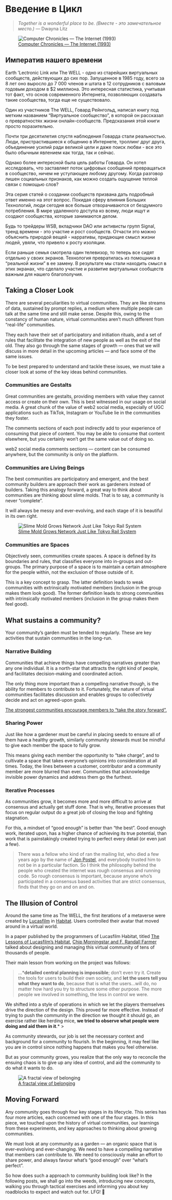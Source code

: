 # Введение в Цикл {-}

> *Together is a wonderful place to be. (Вместе - это замечательное место.)*  — Dwayna Litz

![[Computer Chronicles — The Internet (1993)](https://www.youtube.com/watch?v=U_o8gerare0&t=1134s)](img/well.png)

## Императив нашего времени {-}

Earth 'Lectronic Link или The WELL - одно из старейших виртуальных сообществ, действующих до сих пор. Запущенное в 1985 году, всего за 8 лет оно выросло до 7 000 членов и штата в 12 сотрудников с валовым годовым доходом в $2 миллиона. Это интересная статистика, учитывая тот факт, что основ современного Интернета, позволяющих создавать такие сообщества, тогда еще не существовало.

Один из участников The WELL, Говард Рейнгольд, написал книгу под метким названием "Виртуальное сообщество", в которой он рассказал о превратностях жизни онлайн-сообществ. Предсказания этой книги просто поразительно.

Почти три десятилетия спустя наблюдения Говарда стали реальностью. Люди, пристрастившиеся к общению в Интернете, троллинг друг друга, объединение усилий ради великой цели и даже поиск любви - все это было обычным явлением как тогда, так и сейчас.

Однако более интересной была цель работы Говарда. Он хотел исследовать, что заставляет поток цифровых сообщений превращаться в сообщество, ничем не уступающее любому другому. Когда разговор лишен социальных признаков, как можно создать ощущение теплой связи с помощью слов?

Эта серия статей о создании сообществ призвана дать подробный ответ именно на этот вопрос. Покидая сферу влияния Больших Технологий, люди сегодня все больше отворачиваются от бездумного потребления. В мире удаленного доступа ко всему, люди ищут и создают сообщества, которые занимаются делом.

Будь то трейдеры WSB, вкладчики DAO или активисты групп Signal, тренд времени - это участие и рост сообществ. Отчасти это можно объяснить природой вещей - нарративы, придающие смысл жизни людей, увяли, что привело к росту изоляции.

Если раньше семья смотрела один телевизор, то теперь все сидят отдельно у своих экранов. Технология превратилась из помощника в "реальной жизни" в ее замену. В результате мы стали находить смысл в этих экранах, что сделало участие и развитие виртуальных сообществ важным для нашего благополучия.

## Taking a Closer Look {-}

There are several peculiarities to virtual communities. They are like streams of data, sustained by prompt replies, a medium where multiple people can talk at the same time and still make sense. Despite this, owing to the constancy of human nature, virtual communities aren’t much different from “real-life” communities.

They each have their set of participatory and initiation rituals, and a set of rules that facilitate the integration of new people as well as the exit of the old. They also go through the same stages of growth — ones that we will discuss in more detail in the upcoming articles — and face some of the same issues. 

To be best prepared to understand and tackle these issues, we must take a closer look at some of the key ideas behind communities.

### Communities are Gestalts {-}

Great communities are gestalts, providing members with value they cannot access or create on their own. This is best witnessed in our usage on social media. A great chunk of the value of web2 social media, especially of UGC applications such as TikTok, Instagram or YouTube lie in the communities they foster.

The comments sections of each post indirectly add to your experience of consuming that piece of content. You may be able to consume that content elsewhere, but you certainly won’t get the same value out of doing so. 

web2 social media comments sections — content can be consumed anywhere, but the community is only on the platform.

### Communities are Living Beings {-}

The best communities are participatory and emergent, and the best community builders are approach their work as gardeners instead of builders. Taking this analogy forward, a great way to think about communities are thinking about slime molds. That is to say, a community is never “complete”.

It will always be messy and ever-evolving, and each stage of it is beautiful in its own right.

![[Slime Mold Grows Network Just Like Tokyo Rail System](https://www.wired.com/2010/01/slime-mold-grows-network-just-like-tokyo-rail-system/)](img/slime.png)

### Communities are Spaces {-}

Objectively seen, communities create spaces. A space is defined by its boundaries and rules, that classifies everyone into in-groups and out-groups. The primary purpose of a space is to maintain a certain atmosphere for the people within, not the exclusion of those outside of it.

This is a key concept to grasp. The latter definition leads to weak communities with extrinsically motivated members (inclusion in the group makes them look good). The former definition leads to strong communities with intrinsically motivated members (inclusion in the group makes them feel good).

## What sustains a community? {-}

Your community’s garden must be tended to regularly. These are key activities that sustain communities in the long-run.

### Narrative Building {-}

Communities that achieve things have compelling narratives greater than any one individual. It is a north-star that attracts the right kind of people, and facilitates decision-making and coordinated action.

The only thing more important than a compelling narrative though, is the ability for members to contribute to it. Fortunately, the nature of virtual communities facilitates discussion and enables groups to collectively decide and act on agreed-upon goals.

[The strongest communities encourage members to “take the story forward”.](https://haenfler.sites.grinnell.edu/subcultures-and-scenes/the-deadhead-subculture/) 

### Sharing Power {-}

Just like how a gardener must be careful in placing seeds to ensure all of them have a healthy growth, similarly community stewards must be mindful to give each member the space to fully grow.

This means giving each member the opportunity to “take charge”, and to cultivate a space that takes everyone’s opinions into consideration at all times. Today, the lines between a customer, contributor and a community member are more blurred than ever. Communities that acknowledge invisible power dynamics and address them go the furthest.

### Iterative Processes {-}

As communities grow, it becomes more and more difficult to arrive at consensus and actually get stuff done. That is why, iterative processes that focus on regular output do a great job of closing the loop and fighting stagnation.

For this, a mindset of “good enough” is better than “the best”. Good enough work, iterated upon, has a higher chance of achieving its true potential, than work that is painstakingly created trying to perfect every detail (or even just a few).

> There was a fellow who kind of ran the mailing list, who died a few years ago by the name of [Jon Postel](https://en.wikipedia.org/wiki/Jon_Postel), and everybody trusted him to not be in a particular faction. So I think the philosophy behind the people who created the internet was rough consensus and running code. So rough consensus is important, because anyone who's participated in a consensus based activities that are strict consensus, finds that they go on and on and on.
> 

## The Illusion of Control {-}

Around the same time as The WELL, the first iterations of a metaverse were created by [Lucasfilm](https://en.wikipedia.org/wiki/Lucasfilm) in [Habitat](https://en.wikipedia.org/wiki/Habitat_(video_game)). Users controlled their avatar that moved around in a virtual world. 

In a paper published by the programmers of Lucasfilm Habitat, titled [The Lessons of Lucasfilm's Habitat](https://web.stanford.edu/class/history34q/readings/Virtual_Worlds/LucasfilmHabitat.html), [Chip Morningstar and F. Randall Farmer](http://www.communities.com/picture/randchip.gif) talked about designing and managing this virtual community of tens of thousands of people.

Their main lesson from working on the project was follows:

> …***detailed central planning is impossible**; don’t even try it. Create the tools for users to build their own society, and **let the users tell you what they want to do**, because that is what the users…will do, no matter how hard you try to structure some other purpose. The more people we involved in something, the less in control we were. 

We shifted into a style of operations in which we let the players themselves drive the direction of the design. This proved far more effective. Instead of trying to push the community in the direction we thought it should go, an exercise rather like herding mice, **we tried to observe what people were doing and aid them in it**.*
> 

As community stewards, our job is set the necessary context and background for a community to flourish. In the beginning, it may feel like you are in control since nothing happens that makes you feel otherwise.

But as your community grows, you realize that the only way to reconcile the ensuing chaos is to give up any idea of control, and aid the community to do what it wants to do.

![[A fractal view of belonging](https://www.microsolidarity.cc/)](img/fractal.png)

## Moving Forward {-}
 
Any community goes through four key stages in its lifecycle. This series has four more articles, each concerned with one of the four stages. In this piece, we touched upon the history of virtual communities, our learnings from these experiments, and key approaches to thinking about growing communities.

We must look at any community as a garden — an organic space that is ever-evolving and ever-changing. We need to have a compelling narrative that members can contribute to. We need to consciously make an effort to share power, and always favour what’s “good enough” over “what’s perfect”.

So how does such a approach to community building look like? In the following posts, we shall go into the weeds, introducing new concepts, walking you through tactical exercises and informing you about key roadblocks to expect and watch out for. LFG! 🚀
